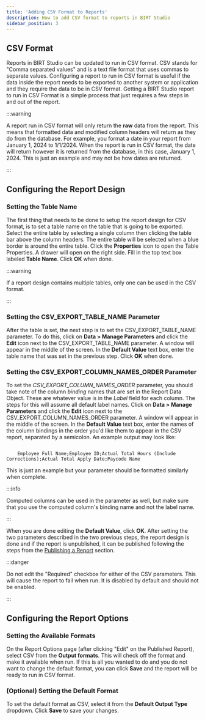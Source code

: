 ```yaml
---
title: 'Adding CSV Format to Reports'
description: How to add CSV format to reports in BIRT Studio
sidebar_position: 3
---
```



## CSV Format

Reports in BIRT Studio can be updated to run in CSV format. CSV stands for "Comma separated values" and is a text file
format that uses commas to separate values. Configuring a report to run in CSV format is useful if the data inside the
report needs to be exported to another system or application and they require the data to be in CSV format. Getting a
BIRT Studio report to run in CSV Format is a simple process that just requires a few steps in and out of the report.

:::warning

A report run in CSV format will only return the **raw** data from the report. This means that formatted data and
modified column headers will return as they do from the database. For example, you format a date in your report from
January 1, 2024 to 1/1/2024. When the report is run in CSV format, the date will return however it is returned from the
database, in this case, January 1, 2024. This is just an example and may not be how dates are returned.

:::

## Configuring the Report Design

### Setting the Table Name

The first thing that needs to be done to setup the report design for CSV format, is to set a table name on the table
that is going to be exported. Select the entire table by selecting a single column then clicking the table bar above the
column headers. The entire table will be selected when a blue border is around the entire table. Click the
<Settings className="icon" /> **Properties** icon to open the Table Properties. A drawer will open on the right side.
Fill in the top text box labeled **Table Name**. Click **OK** when done.

:::warning

If a report design contains multiple tables, only one can be used in the CSV format.

:::

### Setting the CSV_EXPORT_TABLE_NAME Parameter

After the table is set, the next step is to set the CSV_EXPORT_TABLE_NAME parameter. To do this, click on **Data >
Manage Parameters** and click the <Pencil className="icon" /> **Edit** icon next to the CSV_EXPORT_TABLE_NAME parameter.
A window will appear in the middle of the screen. In the **Default Value** text box, enter the table name that was set
in the previous step. Click **OK** when done.

### Setting the CSV_EXPORT_COLUMN_NAMES_ORDER Parameter

To set the _CSV_EXPORT_COLUMN_NAMES_ORDER_ parameter, you should take note of the column _binding_ names that are set in
the Report Data Object. These are whatever value is in the _Label_ field for each column. The steps for this will assume
all default label names. Click on **Data > Manage Parameters** and click the <Pencil className="icon" /> **Edit** icon
next to the CSV_EXPORT_COLUMN_NAMES_ORDER parameter. A window will appear in the middle of the screen. In the **Default
Value** text box, enter the names of the column bindings in the order you'd like them to appear in the CSV report,
separated by a semicolon. An example output may look like:

<code>
    Employee Full Name;Employee ID;Actual Total Hours (Include Corrections);Actual Total Apply Date;Paycode Name
</code>

This is just an example but your parameter should be formatted similarly when complete.

:::info

Computed columns can be used in the parameter as well, but make sure that you use the computed column's binding name and
not the label name.

:::

When you are done editing the **Default Value**, click **OK**. After setting the two parameters described in the two
previous steps, the report design is done and if the report is unpublished, it can be published following the steps from
the [Publishing a Report](/docs/birt-studio/getting-started#publishing-a-report) section.

:::danger

Do not edit the "Required" checkbox for either of the CSV parameters. This will cause the report to fail when run. It is
disabled by default and should not be enabled.

:::

## Configuring the Report Options

### Setting the Available Formats

On the Report Options page (after clicking "Edit" on the Published Report), select CSV from the **Output formats**. This
will check off the format and make it available when run. If this is all you wanted to do and you do not want to change
the default format, you can click **Save** and the report will be ready to run in CSV format.

### (Optional) Setting the Default Format

To set the default format as CSV, select it from the **Default Output Type** dropdown. Click **Save** to save your
changes.

